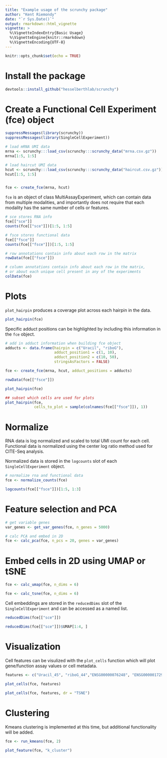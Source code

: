```yaml
---
title: "Example usage of the scrunchy package"
author: "Kent Riemondy"
date: "`r Sys.Date()`"
output: rmarkdown::html_vignette
vignette: >
  %\VignetteIndexEntry{Basic Usage}
  %\VignetteEngine{knitr::rmarkdown}
  %\VignetteEncoding{UTF-8}
---
```


```r
knitr::opts_chunk$set(echo = TRUE)
```

# Install the package

```r
devtools::install_github("hesselberthlab/scrunchy")
```

# Create a Functional Cell Experiment (fce) object

```r
suppressMessages(library(scrunchy))
suppressMessages(library(SingleCellExperiment))

# load mRNA UMI data
mrna <- scrunchy:::load_csv(scrunchy:::scrunchy_data("mrna.csv.gz"))
mrna[1:5, 1:5]

# load haircut UMI data
hcut <- scrunchy:::load_csv(scrunchy:::scrunchy_data("haircut.csv.gz"))
hcut[1:5, 1:5]


fce <- create_fce(mrna, hcut)
```

`fce` is an object of class MultiAssayExperiment, which can contain data from multiple modalities, and
importantly does not require that each modality has the same number of cells or features. 

```r
# sce stores RNA info
fce[["sce"]]
counts(fce[["sce"]])[1:5, 1:5]

# fsce stores functional data
fce[["fsce"]]
counts(fce[["fsce"]])[1:5, 1:5]

# row annotations contain info about each row in the matrix
rowData(fce[["fsce"]])

# column annotations contain info about each row in the matrix, 
# or about each unique cell present in any of the experiments
colData(fce)
```

# Plots

`plot_hairpin` produces a coverage plot across each hairpin in the data.

```r
plot_hairpin(fce)
```

Specific adduct positions can be highlighted by including this information in the `fce` object.

```r
# add in adduct information when building fce object
adducts <- data.frame(hairpin = c("Uracil", "riboG"),
                      adduct_position1 = c(1, 10),
                      adduct_position2 = c(10, 50),
                      stringsAsFactors = FALSE)

fce <- create_fce(mrna, hcut, adduct_positions = adducts)

rowData(fce[["fsce"]])

plot_hairpin(fce)
```

```r
## subset which cells are used for plots
plot_hairpin(fce,
             cells_to_plot = sample(colnames(fce[["fsce"]]), 1))
```

# Normalize

RNA data is log normalized and scaled to total UMI count for each cell. Functional data is normalized using the center log ratio method used for CITE-Seq analysis.

Normalized data is stored in the `logcounts` slot of each `SingleCellExperiment` object.


```r
# normalize rna and functional data
fce <- normalize_counts(fce)

logcounts(fce[["fsce"]])[1:5, 1:3]
```

# Feature selection and PCA


```r
# get variable genes
var_genes <- get_var_genes(fce, n_genes = 5000) 

# calc PCA and embed in 2D
fce <- calc_pca(fce, n_pcs = 20, genes = var_genes)
```

# Embed cells in 2D using UMAP or tSNE


```r
fce <- calc_umap(fce, n_dims = 6)

fce <- calc_tsne(fce, n_dims = 6)
```


Cell embeddings are stored in the `reducedDims` slot of the `SingleCellExperiment` and can be accessed as a named list.


```r
reducedDims(fce[["sce"]])

reducedDims(fce[["sce"]])$UMAP[1:4, ]
```

# Visualization

Cell features can be visulized with the `plot_cells` function which will plot gene/function assay values or cell metadata. 


```r
features <- c("Uracil_45", "riboG_44","ENSG00000076248", "ENSG00000172922")
 
plot_cells(fce, features)

plot_cells(fce, features, dr = "TSNE")
```


# Clustering
  
  Kmeans clustering is implemented at this time, but additional functionality will be added. 
  
  
```r
fce <- run_kmeans(fce, 2)

plot_feature(fce, "k_cluster")
```
